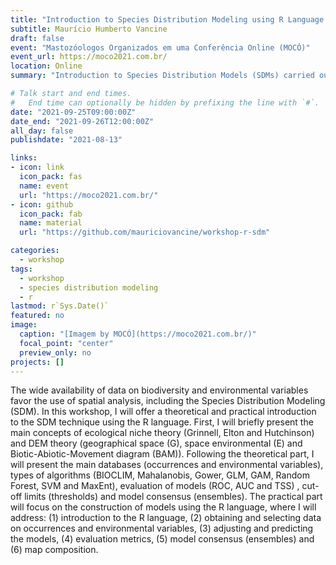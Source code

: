 ```yaml
---
title: "Introduction to Species Distribution Modeling using R Language: theory and practice"
subtitle: Maurício Humberto Vancine
draft: false
event: "Mastozóologos Organizados em uma Conferência Online (MOCÓ)"
event_url: https://moco2021.com.br/
location: Online
summary: "Introduction to Species Distribution Models (SDMs) carried out in Mastozóologos Organizados em uma Conferência Online (MOCÓ)"

# Talk start and end times.
#   End time can optionally be hidden by prefixing the line with `#`.
date: "2021-09-25T09:00:00Z"
date_end: "2021-09-26T12:00:00Z"
all_day: false
publishdate: "2021-08-13"

links:
- icon: link
  icon_pack: fas
  name: event
  url: "https://moco2021.com.br/"  
- icon: github
  icon_pack: fab
  name: material
  url: "https://github.com/mauriciovancine/workshop-r-sdm"

categories:
  - workshop
tags:
  - workshop
  - species distribution modeling
  - r
lastmod: r`Sys.Date()`
featured: no
image:
  caption: "[Imagem by MOCÓ](https://moco2021.com.br/)"
  focal_point: "center"
  preview_only: no
projects: []
---
```


The wide availability of data on biodiversity and environmental variables favor the use of spatial analysis, including the Species Distribution Modeling (SDM). In this workshop, I will offer a theoretical and practical introduction to the SDM technique using the R language. First, I will briefly present the main concepts of ecological niche theory (Grinnell, Elton and Hutchinson) and DEM theory (geographical space (G), space environmental (E) and Biotic-Abiotic-Movement diagram (BAM)). Following the theoretical part, I will present the main databases (occurrences and environmental variables), types of algorithms (BIOCLIM, Mahalanobis, Gower, GLM, GAM, Random Forest, SVM and MaxEnt), evaluation of models (ROC, AUC and TSS) , cut-off limits (thresholds) and model consensus (ensembles). The practical part will focus on the construction of models using the R language, where I will address: (1) introduction to the R language, (2) obtaining and selecting data on occurrences and environmental variables, (3) adjusting and predicting the models, (4) evaluation metrics, (5) model consensus (ensembles) and (6) map composition.
